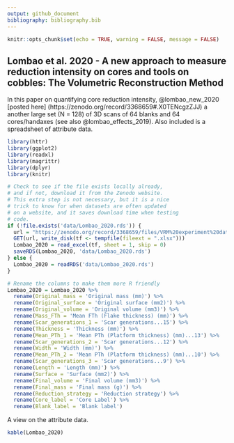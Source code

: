 ```yaml
---
output: github_document
bibliography: bibliography.bib
---
```


```r

knitr::opts_chunk$set(echo = TRUE, warning = FALSE, message = FALSE)

```


## Lombao et al. 2020 - A new approach to measure reduction intensity on cores and tools on cobbles: The Volumetric Reconstruction Method

In this paper on quantifying core reduction intensity, @lombao_new_2020 [posted here] (https://zenodo.org/record/3368659#.X0TENcgzZJJ) a another large set (N = 128) of 3D scans of 64 blanks and 64 cores/handaxes (see also @lombao_effects_2019).  Also included is a spreadsheet of attribute data.

```r

library(httr)
library(ggplot2)
library(readxl)
library(magrittr)
library(dplyr)
library(knitr)

# Check to see if the file exists locally already, 
# and if not, download it from the Zenodo website.
# This extra step is not necessary, but it is a nice
# trick to know for when datasets are often updated
# on a website, and it saves download time when testing
# code.
if (!file.exists('data/Lombao_2020.rds')) {
  url = "https://zenodo.org/record/3368659/files/VRM%20experiment%20database.xlsx?download=1"
  GET(url, write_disk(tf <- tempfile(fileext = ".xlsx")))
  Lombao_2020 = read_excel(tf, sheet = 1, skip = 0) 
  saveRDS(Lombao_2020, 'data/Lombao_2020.rds') 
} else {
  Lombao_2020 = readRDS('data/Lombao_2020.rds')
}

# Rename the columns to make them more R friendly
Lombao_2020 = Lombao_2020 %>%
  rename(Original_mass = 'Original mass (mm)') %>%
  rename(Original_surface = 'Original surface (mm2)') %>%
  rename(Original_volume = 'Original volume (mm3)') %>%
  rename(Mass_FTh = 'Mean FTh (Flake thickness) (mm)') %>%
  rename(Scar_generations_1 = 'Scar generations...15') %>%
  rename(Thickness = 'Thickness (mm)') %>%
  rename(Mean_PTh_1 = 'Mean PTh (Platform thickness) (mm)...13') %>%
  rename(Scar_generations_2 = 'Scar generations...12') %>%
  rename(Width = 'Width (mm)') %>%
  rename(Mean_PTh_2 = 'Mean PTh (Platform thickness) (mm)...10') %>%
  rename(Scar_generations_3 = 'Scar generations...9') %>%
  rename(Length = 'Length (mm)') %>%
  rename(Surface = 'Surface (mm2)') %>%
  rename(Final_volume = 'Final volume (mm3)') %>%
  rename(Final_mass = 'Final mass (g)') %>%
  rename(Reduction_strategy = 'Reduction strategy') %>%
  rename(Core_label = 'Core Label') %>%
  rename(Blank_label = 'Blank label')
```

A view on the attribute data.

```r

kable(Lombao_2020)

```



